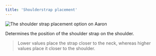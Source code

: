 ```yaml
---
title: 'Shoulderstrap placement'
---
```


![The shoulder strap placement option on Aaron](./shoulderstrapplacement.svg)

Determines the position of the shoulder strap on the shoulder.

> Lower values place the strap closer to the neck, whereas higher values place it closer to the shoulder.
